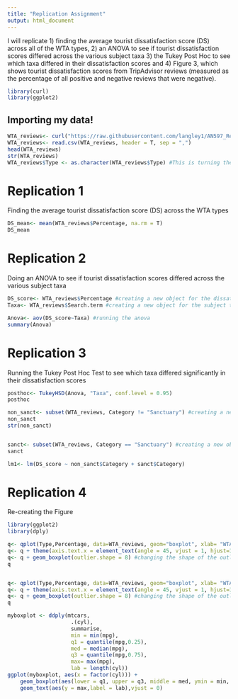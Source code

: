 ```yaml
---
title: "Replication Assignment"
output: html_document
---
```


I will replicate 1) finding the average tourist dissatisfaction score (DS) across all of the WTA types, 2) an ANOVA to see if tourist dissatisfaction scores differed across the various subject taxa 3) the Tukey Post Hoc to see which taxa differed in their dissatisfaction scores and 4) Figure 3, which shows tourist dissatisfaction scores from TripAdvisor reviews (measured as the percentage of all positive and negative reviews that were negative). 

```r
library(curl)
library(ggplot2)
```

## Importing my data!
```r
WTA_reviews<- curl("https://raw.githubusercontent.com/langley1/AN597_Replication_Assignment/master/WTA_Reviews.csv")
WTA_reviews<- read.csv(WTA_reviews, header = T, sep = ",")
head(WTA_reviews) 
str(WTA_reviews) 
WTA_reviews$Type <- as.character(WTA_reviews$Type) #This is turning the "Type" category into characters rather than factors
```

# Replication 1

Finding the average tourist dissatisfaction score (DS) across the WTA types
```r
DS_mean<- mean(WTA_reviews$Percentage, na.rm = T)
DS_mean
```

# Replication 2

Doing an ANOVA to see if tourist dissatisfaction scores differed across the various subject taxa
```r
DS_score<- WTA_reviews$Percentage #creating a new object for the dissatisfaction score
Taxa<- WTA_reviews$Search.term #creating a new object for the subject taxa

Anova<- aov(DS_score~Taxa) #running the anova
summary(Anova)
```

# Replication 3

Running the Tukey Post Hoc Test to see which taxa differed significantly in their dissatisfaction scores
```r
posthoc<- TukeyHSD(Anova, "Taxa", conf.level = 0.95)
posthoc
```



```r
non_sanct<- subset(WTA_reviews, Category != "Sanctuary") #creating a new object that only contains the rows that are NOT sanctuaries
non_sanct
str(non_sanct)


sanct<- subset(WTA_reviews, Category == "Sanctuary") #creating a new object that is only Sanctuaries
sanct

lm1<- lm(DS_score ~ non_sanct$Category + sanct$Category)

```





# Replication 4

Re-creating the Figure
```r
library(ggplot2)
library(dply)

q<- qplot(Type,Percentage, data=WTA_reviews, geom="boxplot", xlab= "WTA Type", ylab = "Tourist Dissatisfaction Score (% negative reviews)") 
q<- q + theme(axis.text.x = element_text(angle = 45, vjust = 1, hjust=1)) #putting the x labels on an angle
q<- q + geom_boxplot(outlier.shape = 8) #changing the shape of the outlier points to asterisks
q


q<- qplot(Type,Percentage, data=WTA_reviews, geom="boxplot", xlab= "WTA Type", ylab = "Tourist Dissatisfaction Score (% negative reviews)") 
q<- q + theme(axis.text.x = element_text(angle = 45, vjust = 1, hjust=1)) #putting the x labels on an angle
q<- q + geom_boxplot(outlier.shape = 8) #changing the shape of the outlier points to asterisks
q

myboxplot <- ddply(mtcars,
                    .(cyl),
                    summarise,
                    min = min(mpg),
                    q1 = quantile(mpg,0.25),
                    med = median(mpg),
                    q3 = quantile(mpg,0.75),
                    max= max(mpg),
                    lab = length(cyl))
ggplot(myboxplot, aes(x = factor(cyl))) + 
    geom_boxplot(aes(lower = q1, upper = q3, middle = med, ymin = min, ymax = max), stat = "identity") + 
    geom_text(aes(y = max,label = lab),vjust = 0)


```


